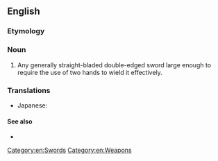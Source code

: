 ==English==

===Etymology===
{{compound|en|great|sword}}

===Noun===
{{en-noun}}

# Any generally straight-bladed double-edged sword large enough to require the use of two hands to wield it effectively.

===Translations===
{{trans-top|sword}}
* Japanese: {{t|ja|グレートソード|tr=gurētosōdo|sc=Jpan}}
{{trans-bottom}}

====See also====
* {{pedialite}}

[[Category:en:Swords]]
[[Category:en:Weapons]]
